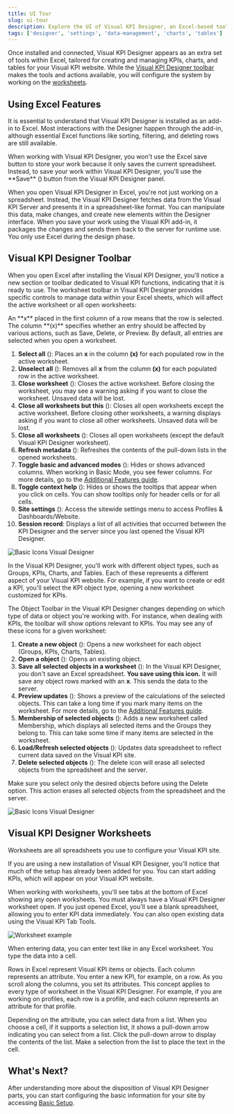 ```yaml
---
title: UI Tour
slug: ui-tour
description: Explore the UI of Visual KPI Designer, an Excel-based tool for configuring and managing KPIs, charts, and tables. Learn about its toolbar, worksheets, and how to navigate and use its features effectively.
tags: ['designer', 'settings', 'data-management', 'charts', 'tables']
---
```


<head>
  <title>UI Tour</title>
  <meta name="keywords" content="UI Tour, Excel Add-on, KPI Configuration, Toolbar, Worksheets, Data Management, Charts, Tables, Site Settings"/>
</head>


Once installed and connected, Visual KPI Designer appears as an extra set of tools within Excel, tailored for creating and managing KPIs, charts, and tables for your Visual KPI website. While the [Visual KPI Designer toolbar](#visual-kpi-designer-toolbar) makes the tools and actions available, you will configure the system by working on the [worksheets](#visual-kpi-designer-worksheets).

## Using Excel Features

It is essential to understand that Visual KPI Designer is installed as an add-in to Excel. Most interactions with the Designer happen through the add-in, although essential Excel functions like sorting, filtering, and deleting rows are still available.

<Callout type="danger" title="Saving Spreadsheets">
When working with Visual KPI Designer, you won't use the Excel save button to store your work because it only saves the current spreadsheet. Instead, to save your work within Visual KPI Designer, you'll use the **Save** (<SvgFont icon='8'/>) button from the Visual KPI Designer panel.
</Callout>

When you open Visual KPI Designer in Excel, you're not just working on a spreadsheet. Instead, the Visual KPI Designer fetches data from the Visual KPI Server and presents it in a spreadsheet-like format. You can manipulate this data, make changes, and create new elements within the Designer interface. When you save your work using the Visual KPI add-in, it packages the changes and sends them back to the server for runtime use. You only use Excel during the design phase.

## Visual KPI Designer Toolbar

When you open Excel after installing the Visual KPI Designer, you'll notice a new section or toolbar dedicated to Visual KPI functions, indicating that it is ready to use. The worksheet toolbar in Visual KPI Designer provides specific controls to manage data within your Excel sheets, which will affect the active worksheet or all open worksheets:

<Callout type="note" title="Selected Rows in a Worksheet">
An **x** placed in the first column of a row means that the row is selected. The column **(x)** specifies whether an entry should be affected by various actions, such as Save, Delete, or Preview. By default, all entries are selected when you open a worksheet.
</Callout>

1. **Select all** (<PngFont name='selectall28a.fw' />): Places an **x** in the column **(x)** for each populated row in the active worksheet.
2. **Unselect all** (<PngFont name='unselectall28a.fw' />): Removes all **x** from the column **(x)** for each populated row in the active worksheet.
3. **Close worksheet** (<PngFont name='closeworksheet28' />): Closes the active worksheet. Before closing the worksheet, you may see a warning asking if you want to close the worksheet. Unsaved data will be lost.
4. **Close all worksheets but this** (<PngFont name='closeallbutthis28.fw' />): Closes all open worksheets except the active worksheet. Before closing other worksheets, a warning displays asking if you want to close all other worksheets. Unsaved data will be lost.
5. **Close all worksheets** (<PngFont name='closeallworksheets28.fw' />): Closes all open worksheets (except the default Visual KPI Designer worksheet).
6. **Refresh metadata** (<PngFont name='refreshmetadata28.fw' />): Refreshes the contents of the pull-down lists in the opened worksheets.
7. **Toggle basic and advanced modes** (<PngFont name='advancedmode28gray' />): Hides or shows advanced columns. When working in Basic Mode, you see fewer columns. For more details, go to the [Additional Features guide](/visual-kpi-designer/additional-features).
8. **Toggle context help** (<PngFont name='tooltip28gray' />): Hides or shows the tooltips that appear when you click on cells. You can show tooltips only for header cells or for all cells.
9. **Site settings** (<PngFont name='options28' />): Access the sitewide settings menu to access Profiles & Dashboards/Website.
10. **Session record**: Displays a list of all activities that occurred between the KPI Designer and the server since you last opened the Visual KPI Designer.

<Image
  src="media/designer/ui-tour/basic-icons-designer.png"
  alt="Basic Icons Visual Designer"
  size="50%"
/>

In the Visual KPI Designer, you'll work with different object types, such as Groups, KPIs, Charts, and Tables. Each of these represents a different aspect of your Visual KPI website. For example, if you want to create or edit a KPI, you'll select the KPI object type, opening a new worksheet customized for KPIs.

The Object Toolbar in the Visual KPI Designer changes depending on which type of data or object you're working with. For instance, when dealing with KPIs, the toolbar will show options relevant to KPIs. You may see any of these icons for a given worksheet:

1. **Create a new object** (<PngFont name='new28' />): Opens a new worksheet for each object (Groups, KPIs, Charts, Tables).
2. **Open a object** (<PngFont name='open28' />): Opens an existing object.
3. **Save all selected objects in a worksheet** (<PngFont name='save28' />): In the Visual KPI Designer, you don't save an Excel spreadsheet. **You save using this icon.** It will save any object rows marked with an **x**. This sends the data to the server.
4. **Preview updates** (<PngFont name='preview28-2.fw' />): Shows a preview of the calculations of the selected objects. This can take a long time if you mark many items on the worksheet. For more details, go to the [Additional Features guide](/visual-kpi-designer/additional-features).
5. **Membership of selected objects** (<PngFont name='membership28' />): Adds a new worksheet called Membership, which displays all selected items and the Groups they belong to. This can take some time if many items are selected in the worksheet.
6. **Load/Refresh selected objects** (<PngFont name='refreshmetadata28old' />): Updates data spreadsheet to reflect current data saved on the Visual KPI site.
7. **Delete selected objects** (<PngFont name='clear28a' />): The delete icon will erase all selected objects from the spreadsheet and the server.

<Callout type="danger" title="Deleting Objects">
Make sure you select only the desired objects before using the Delete option. This action erases all selected objects from the spreadsheet and the server.
</Callout>

<Image
  src="media/designer/ui-tour/object-icons-designer.png"
  alt="Basic Icons Visual Designer"
  size="50%"
/>

## Visual KPI Designer Worksheets

Worksheets are all spreadsheets you use to configure your Visual KPI site.

If you are using a new installation of Visual KPI Designer, you'll notice that much of the setup has already been added for you. You can start adding KPIs, which will appear on your Visual KPI website.

When working with worksheets, you'll see tabs at the bottom of Excel showing any open worksheets. You must always have a Visual KPI Designer worksheet open. If you just opened Excel, you'll see a blank spreadsheet, allowing you to enter KPI data immediately. You can also open existing data using the Visual KPI Tab Tools.


<Image
  src="media/designer/ui-tour/worksheet.png"
  alt="Worksheet example"
/>

When entering data, you can enter text like in any Excel worksheet. You type the data into a cell.

Rows in Excel represent Visual KPI items or objects. Each column represents an attribute. You enter a new KPI, for example, on a row. As you scroll along the columns, you set its attributes. This concept applies to every type of worksheet in the Visual KPI Designer. For example, if you are working on profiles, each row is a profile, and each column represents an attribute for that profile.

Depending on the attribute, you can select data from a list. When you choose a cell, if it supports a selection list, it shows a pull-down arrow indicating you can select from a list. Click the pull-down arrow to display the contents of the list. Make a selection from the list to place the text in the cell.

## What's Next?

After understanding more about the disposition of Visual KPI Designer parts, you can start configuring the basic information for your site by accessing [Basic Setup](/visual-kpi-designer/installation-and-setup/basic-setup).